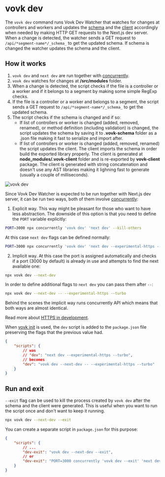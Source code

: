 
# vovk dev

The `vovk dev` command runs Vovk Dev Watcher that watches for changes at controllers and workers and updates the [schema](/schema) and the [client](/client) accordingly when needed by making HTTP GET requests to the Next.js dev server. When a change is detected, the watcher sends a GET request to `/api/*segment-name*/_schema_` to get the updated schema. If schema is changed the watcher updates the schema and the client. 

## How it works

1. `vovk dev` and `next dev` are run together with [concurrently](https://www.npmjs.com/package/concurrently).
2. `vovk dev` watches for changes at **/src/modules** folder.
3. When a change is detected, the script checks if the file is a controller or a worker and if it belongs to a segment by making some simple RegExp checks.
4. If the file is a controller or a worker and belongs to a segment, the script sends a GET request to `/api/*segment-name*/_schema_` to get the updated schema.
5. The script checks if the schema is changed and if so:
    - If list of controllers or worker is changed (added, removed, renamed), or method definition (including validation) is changed, the script updates the schema by saving it to **.vovk-schema** folder as a .json file making it fast to serialize and import after.
    - If list of controllers or worker is changed (added, removed, renamed) the script updates the client. The client imports the schema in order build the exported library properly. The client is generated at **node_modules/.vovk-client** folder and is re-exported by **vovk-client** package. The client is generated with string concatenation and doesn't use any AST libraries making it lighning fast to generate (usually a couple of milliseconds).

<Image src={devSvg} alt="vovk dev" className="dark:invert" />

Since Vovk Dev Watcher is expected to be run together with Next.js dev server, it can be run two ways, both of them involve [concurrently](https://www.npmjs.com/package/concurrently):

1. Explicit way. This way might be pleasant for those who want to have less abstraction. The downside of this option is that you need to define the `PORT` variable explicitly:
```sh
PORT=3000 npx concurrently 'vovk dev' 'next dev' --kill-others
```

At this case `next dev` flags can be defined normally:
```sh
PORT=3000 npx concurrently 'vovk dev' 'next dev --experimental-https --turbo' --kill-others
```

2. Implicit way. At this case the port is assigned automatically and checks if a port (3000 by default) is already in use and attempts to find the next available one:
```sh
npx vovk dev --next-dev
```

In order to define additional flags to `next dev` you can pass them after `--`:
```sh
npx vovk dev --next-dev -- --experimental-https --turbo
```

Behind the scenes the implicit way runs concurrently API which means that both ways are almost identical.

Read more about [HTTPS in development](/dev-https).

When [vovk init](/cli/vovk-init) is used, the `dev` script is added to the `package.json` file preserving the flags that the previous value had.

```json
{
    "scripts": {
        // was
        // "dev": "next dev --experimental-https --turbo",
        // becomes
        "dev": "vovk dev --next-dev -- --experimental-https --turbo"
    }
}
```

## Run and exit

`--exit` flag can be used to kill the process created by `vovk dev` after the schema and the client were generated. This is useful when you want to run the script once and don't want to keep it running.

```sh
npx vovk dev --next-dev --exit
```

You can create a separate script in `package.json` for this purpose:

```json
{
    "scripts": {
        // ...
        "dev-exit": "vovk dev --next-dev --exit",
        // or 
        "dev-exit": "PORT=3000 concurrently 'vovk dev --exit' 'next dev' --kill-others"
    }
}
```


